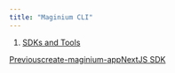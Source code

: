 ```yaml
---
title: "Maginium CLI"
---
```


1. [SDKs and Tools](/maginium/sdks-and-tools)

[Previouscreate-maginium-app](/maginium/sdks-and-tools/create-maginium-app)[NextJS SDK](/maginium/sdks-and-tools/js-sdk)
